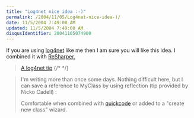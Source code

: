 ```yaml
---
title: "Log4net nice idea :-)"
permalink: /2004/11/05/Log4net-nice-idea-)/
date: 11/5/2004 7:49:00 AM
updated: 11/5/2004 7:49:00 AM
disqusIdentifier: 20041105074900
---
```

If you are using [log4net](http://logging.apache.org/log4net/) like me then I am sure you will like this idea. I combined it with [ReSharper.](http://www.jetbrains.com/resharper/)

> [A log4net tip](http://blogs.dotnetguru.org/tbarrere?title=a_log4net_tip&more=1&c=1&tb=1&pb=1)
{/* <!-- more --> */}
 
> I'm writing more than once some days. Nothing difficult here, but I can save a reference to MyClass by using reflection (tip provided by Nicko Cadell) :
> 
> Comfortable when combined with [quickcode](http://www.dvxp.com/en/QuickCode.aspx) or added to a "create new class" wizard.
